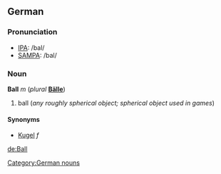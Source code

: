 ==German==
===Pronunciation===
*[[IPA]]: /bal/
*[[SAMPA]]: /bal/

===Noun===
'''Ball''' ''m'' (''plural'' '''[[Bälle]]''')

#ball (''any roughly spherical object; spherical object used in games'')

====Synonyms====
*[[Kugel]] ''f''

[[Category:German nouns]]

[[de:Ball]]